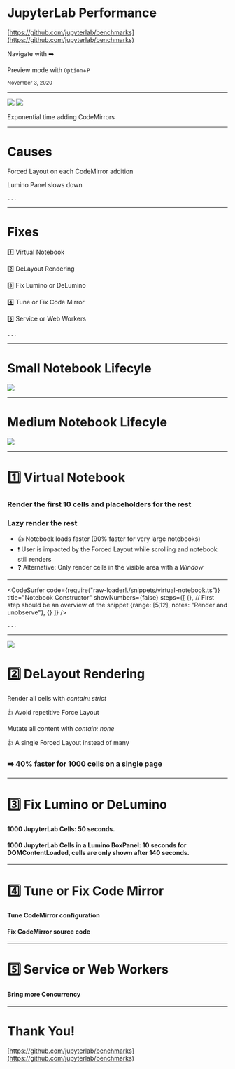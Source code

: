 
# JupyterLab Performance
  
<Head>
  <title>Finding the Root Causes of the Issues</title>
</Head>

[https://github.com/jupyterlab/benchmarks](https://github.com/jupyterlab/benchmarks)

Navigate with ➡️

Preview mode with `Option`+`P`

<small>November 3, 2020</small>

---

<Split>
  <div>
    <img src="./images/exp.png"/>
    <img src="./images/codemirrors.png" style={{width: 500}}/>
    <p>Exponential time adding CodeMirrors</p>
  </div>
</Split>

---


# Causes

<Appear>
  <p>Forced Layout on each CodeMirror addition</p>
  <p>Lumino Panel slows down</p>
</Appear>

```notes
...
```

---


# Fixes

<Appear>
  <p>1️⃣ Virtual Notebook</p>
  <p>2️⃣ DeLayout Rendering</p>
  <p>3️⃣ Fix Lumino or DeLumino</p>
  <p>4️⃣ Tune or Fix Code Mirror</p>
  <p>5️⃣ Service or Web Workers</p>
</Appear>

```notes
...
```

---

# Small Notebook Lifecyle

<img src='images/lifecycle-small-book.png' />

---

# Medium Notebook Lifecyle

<img src='images/lifecycle-medium-book.png' />

---

# 1️⃣ Virtual Notebook

### Render the first 10 cells and placeholders for the rest

### Lazy render the rest

<ul style={{listStyle: 'none'}}>
  <li>👍 Notebook loads faster (90% faster for very large notebooks)</li>
  <li>❗ User is impacted by the Forced Layout while scrolling and notebook still renders</li>
  <li>❓ Alternative: Only render cells in the visible area with a <em>Window</em></li>
</ul>

---

<CodeSurfer
  code={require("raw-loader!./snippets/virtual-notebook.ts")} 
  title="Notebook Constructor"
  showNumbers={false}
  steps={[
    {}, // First step should be an overview of the snippet
    {range: [5,12], notes: "Render and unobserve"},
    {}
  ]}
/>

```notes
...
```

---

<SplitRight>

<div>
  <img src="./images/codemirror-contain.png"/>
  <h1>2️⃣ DeLayout Rendering</h1>
  <Appear>
    <p>Render all cells with <em>contain: strict</em></p>
    <p>👍 Avoid repetitive Force Layout</p>
    <p>Mutate all content with <em>contain: none</em></p>
    <p>👍 A single Forced Layout instead of many</p>
    <h3>➡️ 40% faster for 1000 cells on a single page</h3>
  </Appear>
</div>

</SplitRight>

---

# 3️⃣ Fix Lumino or DeLumino

#### 1000 JupyterLab Cells: 50 seconds.

#### 1000 JupyterLab Cells in a Lumino BoxPanel: 10 seconds for DOMContentLoaded, cells are only shown after 140 seconds.

---

# 4️⃣ Tune or Fix Code Mirror

#### Tune CodeMirror configuration

#### Fix CodeMirror source code

---

# 5️⃣ Service or Web Workers

#### Bring more Concurrency

---


# Thank You!

[https://github.com/jupyterlab/benchmarks](https://github.com/jupyterlab/benchmarks)
